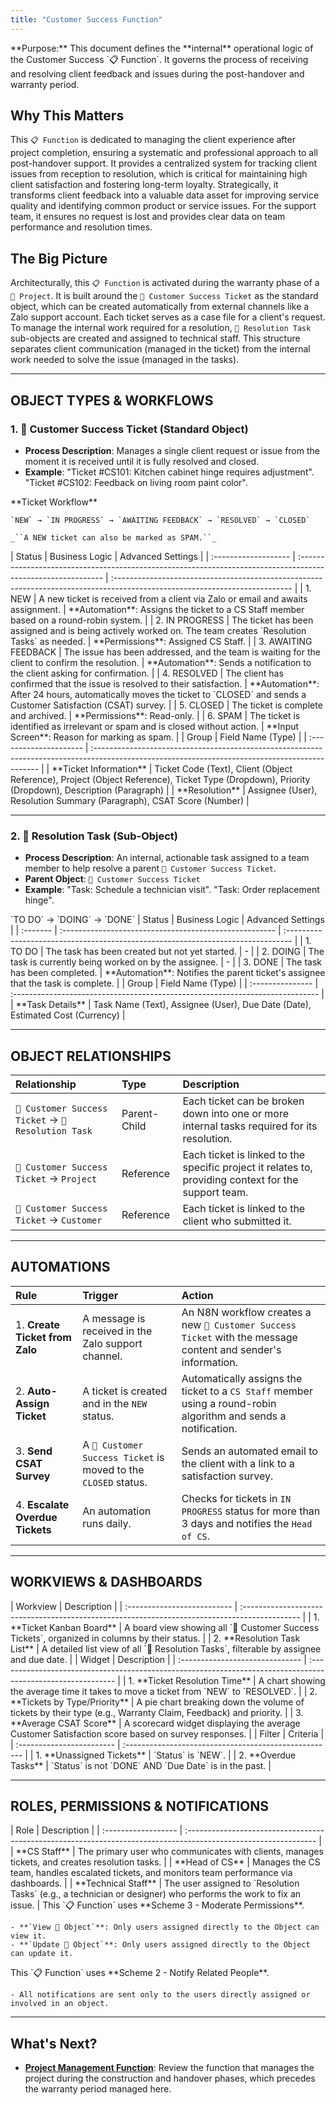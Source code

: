 ```yaml
---
title: "Customer Success Function"
---
```


<Info>
  **Purpose:** This document defines the **internal** operational logic of the Customer Success `📋 Function`. It governs the process of receiving and resolving client feedback and issues during the post-handover and warranty period.
</Info>

## Why This Matters

This `📋 Function` is dedicated to managing the client experience after project completion, ensuring a systematic and professional approach to all post-handover support. It provides a centralized system for tracking client issues from reception to resolution, which is critical for maintaining high client satisfaction and fostering long-term loyalty. Strategically, it transforms client feedback into a valuable data asset for improving service quality and identifying common product or service issues. For the support team, it ensures no request is lost and provides clear data on team performance and resolution times.

## The Big Picture

Architecturally, this `📋 Function` is activated during the warranty phase of a `🧊 Project`. It is built around the `🧊 Customer Success Ticket` as the standard object, which can be created automatically from external channels like a Zalo support account. Each ticket serves as a case file for a client's request. To manage the internal work required for a resolution, `🧊︎ Resolution Task` sub-objects are created and assigned to technical staff. This structure separates client communication (managed in the ticket) from the internal work needed to solve the issue (managed in the tasks).

---

## OBJECT TYPES & WORKFLOWS

### 1. 🧊 Customer Success Ticket (Standard Object)

- **Process Description**: Manages a single client request or issue from the moment it is received until it is fully resolved and closed.
- **Example**: "Ticket #CS101: Kitchen cabinet hinge requires adjustment". "Ticket #CS102: Feedback on living room paint color".

<Tabs>
  <Tab title="Workflow">
    **Ticket Workflow**

    `NEW` → `IN PROGRESS` → `AWAITING FEEDBACK` → `RESOLVED` → `CLOSED`

    _``A NEW ticket can also be marked as SPAM.``_
  </Tab>
  <Tab title="Status Details">
    | Status               | Business Logic                                                                                               | Advanced Settings                                                                                                           |
    | :------------------- | :----------------------------------------------------------------------------------------------------------- | :-------------------------------------------------------------------------------------------------------------------------- |
    | 1. NEW               | A new ticket is received from a client via Zalo or email and awaits assignment.                              | **Automation**: Assigns the ticket to a CS Staff member based on a round-robin system.                                      |
    | 2. IN PROGRESS       | The ticket has been assigned and is being actively worked on. The team creates `Resolution Tasks` as needed. | **Permissions**: Assigned CS Staff.                                                                                         |
    | 3. AWAITING FEEDBACK | The issue has been addressed, and the team is waiting for the client to confirm the resolution.              | **Automation**: Sends a notification to the client asking for confirmation.                                                 |
    | 4. RESOLVED          | The client has confirmed that the issue is resolved to their satisfaction.                                   | **Automation**: After 24 hours, automatically moves the ticket to `CLOSED` and sends a Customer Satisfaction (CSAT) survey. |
    | 5. CLOSED            | The ticket is complete and archived.                                                                         | **Permissions**: Read-only.                                                                                                 |
    | 6. SPAM              | The ticket is identified as irrelevant or spam and is closed without action.                                 | **Input Screen**: Reason for marking as spam.                                                                               |
  </Tab>
  <Tab title="Data Fields">
    | Group                  | Field Name (Type)                                                                                                                               |
    | :--------------------- | :---------------------------------------------------------------------------------------------------------------------------------------------- |
    | **Ticket Information** | Ticket Code (Text), Client (Object Reference), Project (Object Reference), Ticket Type (Dropdown), Priority (Dropdown), Description (Paragraph) |
    | **Resolution**         | Assignee (User), Resolution Summary (Paragraph), CSAT Score (Number)                                                                            |
  </Tab>
</Tabs>

---

### 2. 🧊︎ Resolution Task (Sub-Object)

- **Process Description**: An internal, actionable task assigned to a team member to help resolve a parent `🧊 Customer Success Ticket`.
- **Parent Object**: `🧊 Customer Success Ticket`
- **Example**: "Task: Schedule a technician visit". "Task: Order replacement hinge".

<Tabs>
  <Tab title="Workflow">
    `TO DO` → `DOING` → `DONE`
  </Tab>
  <Tab title="Status Details">
    | Status   | Business Logic                                         | Advanced Settings                                                                |
    | :------- | :----------------------------------------------------- | :------------------------------------------------------------------------------- |
    | 1. TO DO | The task has been created but not yet started.         | -                                                                                |
    | 2. DOING | The task is currently being worked on by the assignee. | -                                                                                |
    | 3. DONE  | The task has been completed.                           | **Automation**: Notifies the parent ticket's assignee that the task is complete. |
  </Tab>
  <Tab title="Data Fields">
    | Group            | Field Name (Type)                                                             |
    | :--------------- | :---------------------------------------------------------------------------- |
    | **Task Details** | Task Name (Text), Assignee (User), Due Date (Date), Estimated Cost (Currency) |
  </Tab>
</Tabs>

---

## OBJECT RELATIONSHIPS

| Relationship                                         | Type         | Description                                                                                          |
| :--------------------------------------------------- | :----------- | :--------------------------------------------------------------------------------------------------- |
| `🧊 Customer Success Ticket` → `🧊︎ Resolution Task` | Parent-Child | Each ticket can be broken down into one or more internal tasks required for its resolution.          |
| `🧊 Customer Success Ticket` → `Project`             | Reference    | Each ticket is linked to the specific project it relates to, providing context for the support team. |
| `🧊 Customer Success Ticket` → `Customer`            | Reference    | Each ticket is linked to the client who submitted it.                                                |

---

## AUTOMATIONS

| Rule                            | Trigger                                                         | Action                                                                                                          |
| :------------------------------ | :-------------------------------------------------------------- | :-------------------------------------------------------------------------------------------------------------- |
| 1. **Create Ticket from Zalo**  | A message is received in the Zalo support channel.              | An N8N workflow creates a new `🧊 Customer Success Ticket` with the message content and sender's information.   |
| 2. **Auto-Assign Ticket**       | A ticket is created and in the `NEW` status.                    | Automatically assigns the ticket to a `CS Staff` member using a round-robin algorithm and sends a notification. |
| 3. **Send CSAT Survey**         | A `🧊 Customer Success Ticket` is moved to the `CLOSED` status. | Sends an automated email to the client with a link to a satisfaction survey.                                    |
| 4. **Escalate Overdue Tickets** | An automation runs daily.                                       | Checks for tickets in `IN PROGRESS` status for more than 3 days and notifies the `Head of CS`.                  |

---

## WORKVIEWS & DASHBOARDS

<Tabs>
  <Tab title="Workviews">
    | Workview                    | Description                                                                                   |
    | :-------------------------- | :-------------------------------------------------------------------------------------------- |
    | 1. **Ticket Kanban Board**  | A board view showing all `🧊 Customer Success Tickets`, organized in columns by their status. |
    | 2. **Resolution Task List** | A detailed list view of all `🧊︎ Resolution Tasks`, filterable by assignee and due date.      |
  </Tab>
  <Tab title="Dashboards">
    | Widget                          | Description                                                                                                  |
    | :------------------------------ | :----------------------------------------------------------------------------------------------------------- |
    | 1. **Ticket Resolution Time**   | A chart showing the average time it takes to move a ticket from `NEW` to `RESOLVED`.                         |
    | 2. **Tickets by Type/Priority** | A pie chart breaking down the volume of tickets by their type (e.g., Warranty Claim, Feedback) and priority. |
    | 3. **Average CSAT Score**       | A scorecard widget displaying the average Customer Satisfaction score based on survey responses.             |
  </Tab>
  <Tab title="Filters">
    | Filter                    | Criteria                                              |
    | :------------------------ | :---------------------------------------------------- |
    | 1. **Unassigned Tickets** | `Status` is `NEW`.                                    |
    | 2. **Overdue Tasks**      | `Status` is not `DONE` AND `Due Date` is in the past. |
  </Tab>
</Tabs>

---

## ROLES, PERMISSIONS & NOTIFICATIONS

<Tabs>
  <Tab title="Roles">
    | Role                | Description                                                                                                     |
    | :------------------ | :-------------------------------------------------------------------------------------------------------------- |
    | **CS Staff**        | The primary user who communicates with clients, manages tickets, and creates resolution tasks.                  |
    | **Head of CS**      | Manages the CS team, handles escalated tickets, and monitors team performance via dashboards.                   |
    | **Technical Staff** | The user assigned to `Resolution Tasks` (e.g., a technician or designer) who performs the work to fix an issue. |
  </Tab>
  <Tab title="Permissions">
    This `📋 Function` uses **Scheme 3 - Moderate Permissions**.

    - **`View 🧊 Object`**: Only users assigned directly to the Object can view it.
    - **`Update 🧊 Object`**: Only users assigned directly to the Object can update it.
  </Tab>
  <Tab title="Notifications">
    This `📋 Function` uses **Scheme 2 - Notify Related People**.

    - All notifications are sent only to the users directly assigned or involved in an object.
  </Tab>
</Tabs>

---

## What's Next?

- [**Project Management Function**](https://claude.ai/chat/path/to/project-function): Review the function that manages the project during the construction and handover phases, which precedes the warranty period managed here.